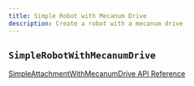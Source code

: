 ```yaml
---
title: Simple Robot with Mecanum Drive
description: Create a robot with a mecanum drive
---
```


## `SimpleRobotWithMecanumDrive`

[SimpleAttachmentWithMecanumDrive API Reference](../../api/Volt/dev.kingssack.volt.robot/-simple-robot-with-mecanum-drive)
